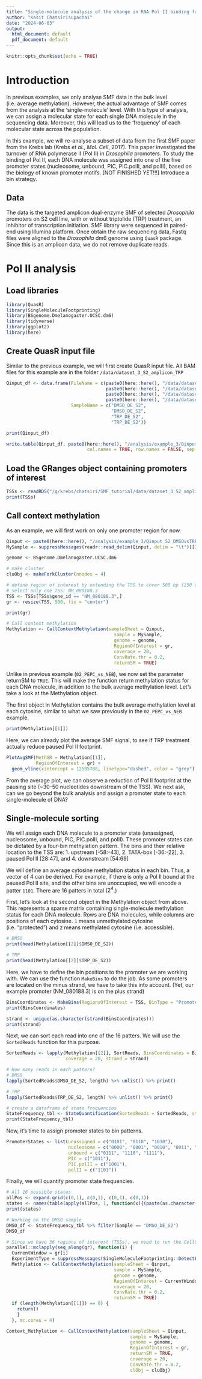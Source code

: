 ```yaml
---
title: "Single-molecule analysis of the change in RNA Pol II binding frequency upon triptolide treatment"
author: "Kasit Chatsirisupachai"
date: "2024-06-03"
output:
  html_document: default
  pdf_document: default
---
```


```r
knitr::opts_chunk$set(echo = TRUE)
```

# Introduction
In previous examples, we only analyse SMF data in the bulk level (i.e. average methylation). However, the actual advantage of SMF comes from the analysis at the 'single-molecule' level. With this type of analysis, we can assign a molecular state for each single DNA molecule in the sequencing data. Moreover, this will lead us to the 'frequency' of each molecular state across the population. 

In this example, we will re-analyse a subset of data from the first SMF paper from the Krebs lab (Krebs _et al._, _Mol. Cell_, 2017). This paper investigated the turnover of RNA polymerase II (Pol II) in _Drosophila_ promoters. To study the binding of Pol II, each DNA molecule was assigned into one of the five promoter states (nucleosome, unbound, PIC, PIC.polII, and polII), based on the biology of known promoter motifs. [NOT FINISHED YET!!!] Introduce a bin strategy.

## Data
The data is the targeted amplicon dual-enzyme SMF of selected _Drosophila_ promoters on S2 cell line, with or without triptolide (TRP) treatment, an inhibitor of transcription initiation. SMF library were sequenced in paired-end using Illumina platform. Once obtain the raw sequencing data, Fastq files were aligned to the _Drosophila_ dm6 genome using `QuasR` package. Since this is an amplicon data, we do not remove duplicate reads.


# Pol II analysis

## Load libraries

```r
library(QuasR)
library(SingleMoleculeFootprinting)
library(BSgenome.Dmelanogaster.UCSC.dm6)
library(tidyverse)
library(ggplot2)
library(here)
```

## Create QuasR input file
Similar to the previous example, we will first create QuasR input file.
All BAM files for this example are in the folder `/data/dataset_3_S2_amplicon_TRP`

```r
Qinput_df <- data.frame(FileName = c(paste0(here::here(), "/data/dataset_3_S2_amplicon_TRP/DMSO_DE_S2_subset_R1.bam"),
                                     paste0(here::here(), "/data/dataset_3_S2_amplicon_TRP/DMSO_DE_S2_subset_R2.bam"),
                                     paste0(here::here(), "/data/dataset_3_S2_amplicon_TRP/TRP_DE_S2_subset_R1.bam"),
                                     paste0(here::here(), "/data/dataset_3_S2_amplicon_TRP/TRP_DE_S2_subset_R2.bam")),
                        SampleName = c("DMSO_DE_S2",
                                       "DMSO_DE_S2",
                                       "TRP_DE_S2",
                                       "TRP_DE_S2"))

print(Qinput_df)

write.table(Qinput_df, paste0(here::here(), "/analysis/example_3/Qinput_S2_DMSOvsTRP_subset.txt"),
                              col.names = TRUE, row.names = FALSE, sep = "\t", quote = FALSE)

```

## Load the GRanges object containing promoters of interest
```r
TSSs <- readRDS("/g/krebs/chatsiri/SMF_tutorial/data/dataset_3_S2_amplicon_TRP/TSS_GRanges.rds")
print(TSSs)
```


## Call context methylation
As an example, we will first work on only one promoter region for now.

```r
Qinput <- paste0(here::here(), "/analysis/example_3/Qinput_S2_DMSOvsTRP_subset.txt")
MySample <- suppressMessages(readr::read_delim(Qinput, delim = "\t")[[2]])

genome <- BSgenome.Dmelanogaster.UCSC.dm6

# make cluster
cluObj <- makeForkCluster(nnodes = 4)

# define region of interest by extending the TSS to cover 500 bp (250 upstream and 250 downstream)
# select only one TSS: NM_080188.3
TSS <- TSSs[TSSs$gene_id == "NM_080188.3",]
gr <- resize(TSS, 500, fix = "center")

print(gr)

# Call context methylation
Methylation <- CallContextMethylation(sampleSheet = Qinput, 
                                        sample = MySample, 
                                        genome = genome, 
                                        RegionOfInterest = gr, 
                                        coverage = 20, 
                                        ConvRate.thr = 0.2, 
                                        returnSM = TRUE)
```


Unlike in previous example (`02_PEPC_vs_NEB`), we now set the parameter returnSM to `TRUE`. This will make the function return methylation status for each DNA molecule, in addition to the bulk average methylation level. Let's take a look at the Methylation object.


The first object in Methylation contains the bulk average methylation level at each cytosine, similar to what we saw previously in the `02_PEPC_vs_NEB` example.
```r
print(Methylation[[1]])
```
Here, we can already plot the average SMF signal, to see if TRP treatment actually reduce paused Pol II footprint.
```r
PlotAvgSMF(MethGR = Methylation[[1]], 
           RegionOfInterest = gr) +
  geom_vline(xintercept = 12505788, linetype="dashed", color = "grey")
```

From the average plot, we can observe a reduction of Pol II footprint at the pausing site (~30-50 nucleotides downstream of the TSS). We next ask, can we go beyond the bulk analysis and assign a promoter state to each single-molecule of DNA?


## Single-molecule sorting
We will assign each DNA molecule to a promoter state (unassigned, nucleosome, unbound, PIC, PIC.polII, and polII).
These promoter states can be dictated by a four-bin methylation pattern. 
The bins and their relative location to the TSS are:
1. upstream [-58:-43], 2. TATA-box [-36:-22], 3. paused Pol II [28:47], and 4. downstream [54:69]

We will define an average cytosine methylation status in each bin. Thus, a vector of 4 can be derived.
For example, if there is only a Pol II bound at the paused Pol II site, and the other bins are unoccupied, we will encode a patter `1101`. There are 16 patters in total ($2^4$.) 


First, let's look at the second object in the Methylation object from above. This represents a sparse matrix containing single-molecule methylation status for each DNA molecule. Rows are DNA molecules, while columns are positions of each cytosine. `1` means unmethylated cytosine (i.e. "protected") and `2` means methylated cytosine (i.e. accessible).

```r
# DMSO
print(head(Methylation[[2]]$DMSO_DE_S2))

# TRP
print(head(Methylation[[2]]$TRP_DE_S2))
```

Here, we have to define the bin positions to the promoter we are working with. We can use the function `MakeBins` to do the job. As some promoters are located on the minus strand, we have to take this into account. (Yet, our example promoter (NM_080188.3) is on the plus strand)
```r
BinsCoordinates <- MakeBins(RegionsOfInterest = TSS, BinType = "Promoter", StrandAware = TRUE)
print(BinsCoordinates)

strand <- unique(as.character(strand(BinsCoordinates)))
print(strand)
```


Next, we can sort each read into one of the 16 patters. We will use the `SortedReads` function for this purpose.
```r
SortedReads <- lapply(Methylation[[2]], SortReads, BinsCoordinates = BinsCoordinates, 
                      coverage = 20, strand = strand)

# How many reads in each pattern?
# DMSO
lapply(SortedReads$DMSO_DE_S2, length) %>% unlist() %>% print()

# TRP
lapply(SortedReads$TRP_DE_S2, length) %>% unlist() %>% print()

# create a dataframe of state frequencies
StateFrequency_tbl <- StateQuantification(SortedReads = SortedReads, states = NULL)
print(StateFrequency_tbl)
```

Now, it's time to assign promoter states to bin patterns.
```r
PromoterStates <- list(unassigned = c("0101", "0110", "1010"),
                       nucleosome = c("0000", "0001", "0010", "0011", "0100", "1000", "1100"),
                       unbound = c("0111", "1110", "1111"),
                       PIC = c("1011"),
                       PIC.polII = c("1001"),
                       polII = c("1101"))
```

Finally, we will quantify promoter state frequencies.
```r
# All 16 possible states
allPos <- expand.grid(c(0,1), c(0,1), c(0,1), c(0,1))
states <- names(table(apply(allPos, 1, function(x){(paste(as.character((x)), collapse = ""))})))
print(states)

# Working on the DMSO sample
DMSO_df <- StateFrequency_tbl %>% filter(Sample == "DMSO_DE_S2")
DMSO_df


```




```r
# Since we have 36 regions of interest (TSSs), we need to run the CellContextMethylation function in parallel.
parallel::mclapply(seq_along(gr), function(i) {
  CurrentWindow = gr[i]
  ExperimentType = suppressMessages(SingleMoleculeFootprinting::DetectExperimentType(Samples = MySample))
  Methylation <- CallContextMethylation(sampleSheet = Qinput, 
                                        sample = MySample, 
                                        genome = genome, 
                                        RegionOfInterest = CurrentWindow, 
                                        coverage = 20, 
                                        ConvRate.thr = 0.2, 
                                        returnSM = TRUE)
  if (length(Methylation[[1]]) == 0) {
    return()
    }
  }, mc.cores = 4)

Context_Methylation <- CallContextMethylation(sampleSheet = Qinput, 
                                              sample = MySample, 
                                              genome = genome, 
                                              RegionOfInterest = gr, 
                                              returnSM = TRUE,
                                              coverage = 20, 
                                              ConvRate.thr = 0.2,
                                              clObj = cluObj)
```





